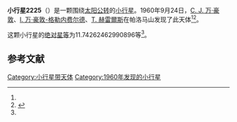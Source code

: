 {{Infobox planet
| bgcolour = #FFFFC0
| name = 2225 Serkowski
| symbol = 
| image = 
| caption = 
| discovery = yes
| discovery_ref = 
| discoverer = [[C._J._万·豪敦|C. J. 万·豪敦]]、[[I._万·豪敦-格勒内费尔德|I. 万·豪敦-格勒内费尔德]]、[[T._赫雷爾斯|T. 赫雷爾斯]]
| discovery_site = [[帕洛马山|帕洛马山]] 
| discovered = 1960年9月24日
| designations = yes
| mp_name = 
| named_after = 
| alt_names = 6546 P-L/ 1951 WM1 / 1970 WL / 1975 VU / 1979 SE
| mp_category = [[主带小行星|主带小行星]]
| orbit_ref = <ref name="a">[http://ssd.jpl.nasa.gov/sbdb.cgi?sstr=2225 2225 Serkowski] {{Wayback|url=http://ssd.jpl.nasa.gov/sbdb.cgi?sstr=2225 |date=20200820020238 }}，小行星數據庫瀏覽器（JPL Small-Body Database Browser）－[[美国国家航空航天局|美国国家航空航天局]]喷气推进实验室</ref>
| epoch = 2456400.5 (2013年4月18日更新)
| aphelion = {{convert|2.944233089128582|AU|km|3|abbr=on|lk=out}}
| perihelion = {{convert|2.759394558063243|AU|km|3|abbr=on}}
| semimajor = {{convert|2.851813823595912|AU|km|3|abbr=on}}
| eccentricity = 0.032407188
| period = 1759.05809 [[日|日]]<br />4.82[[儒略年|儒略年]]
| avg_speed = 
| inclination = 3.263529224757598
| asc_node = 88.18103701688304
| mean_anomaly = 
| arg_peri = 11.74262462990896
| satellites = 
| physical_characteristics = yes
| dimensions = 
| mass = 
| density = 
| surface_grav = 
| escape_velocity = 
| sidereal_day = 
| axial_tilt = 
| pole_ecliptic_lat = 
| pole_ecliptic_lon = 
| albedo = 
| temperatures= 
| temp_name1 = 
| mean_temp_1 = 
| max_temp_1 = 
| temp_name2 = 
| max_temp_2 = 
| spectral_type = 
| abs_magnitude = 11.74262462990896
}}

'''小行星2225'''（{{lang-en|2225 Serkowski}}）是一颗围绕[[太阳|太阳]][[公转|公转]]的[[小行星|小行星]]。1960年9月24日，[[C._J._万·豪敦|C. J. 万·豪敦]]、[[I._万·豪敦-格勒内费尔德|I. 万·豪敦-格勒内费尔德]]、[[T._赫雷爾斯|T. 赫雷爾斯]]在帕洛马山发现了此天体<ref name="a" /><ref>{{cite news|title=小行星列表|url=http://cfa-www.harvard.edu/iau/lists/NumberedMPs.txt|accessdate=2013-07-08|newspaper=哈佛大学|archive-date=2008-05-17|archive-url=https://web.archive.org/web/20080517010638/http://cfa-www.harvard.edu/iau/lists/NumberedMPs.txt|dead-url=no}}</ref>。

这颗小行星的[[绝对星等|绝对星等]]为11.74262462990896等<ref name="a" />。

==参考文献==
{{reflist}}
{{Minor Planet Number|[[小行星2224|小行星2224]]|[[小行星2226|小行星2226]]}}

{{小天体}}

[[Category:小行星带天体|Category:小行星带天体]]
[[Category:1960年发现的小行星|Category:1960年发现的小行星]]

{{asteroid-stub}}